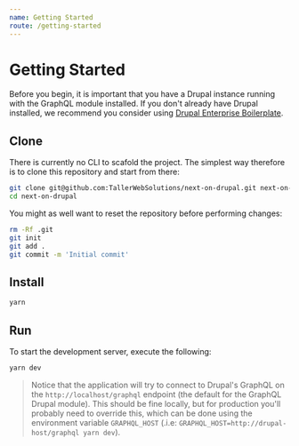 ```yaml
---
name: Getting Started
route: /getting-started
---
```


# Getting Started

Before you begin, it is important that you have a Drupal instance running with the GraphQL module installed. If you don't already have Drupal installed, we recommend you consider using [Drupal Enterprise Boilerplate](https://github.com/TallerWebSolutions/drupal-enterprise-boilerplate).

## Clone

There is currently no CLI to scafold the project. The simplest way therefore is to clone this repository and start from there:

```sh
git clone git@github.com:TallerWebSolutions/next-on-drupal.git next-on-drupal
cd next-on-drupal
```

You might as well want to reset the repository before performing changes:

```sh
rm -Rf .git
git init
git add .
git commit -m 'Initial commit'
```

## Install

```sh
yarn
```

## Run

To start the development server, execute the following:

```sh
yarn dev
```

> Notice that the application will try to connect to Drupal's GraphQL on the `http://localhost/graphql` endpoint (the default for the GraphQL Drupal module). This should be fine locally, but for production you'll probably need to override this, which can be done using the environment variable `GRAPHQL_HOST` (.i.e: `GRAPHQL_HOST=http://drupal-host/graphql yarn dev`).
